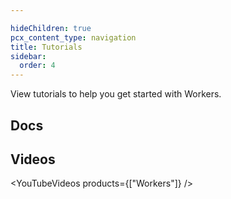 ```yaml
---

hideChildren: true
pcx_content_type: navigation
title: Tutorials
sidebar:
  order: 4
---
```



View <GlossaryTooltip term="tutorial">tutorials</GlossaryTooltip> to help you get started with Workers.

## Docs

<ListTutorials />

<Render file="archive-note" product="developer-spotlight" />

## Videos

<YouTubeVideos products={["Workers"]} />
